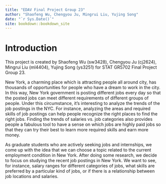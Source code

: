 ```yaml
--- 
title: "EDAV Final Project Group 23"
author: "Shaofeng Wu, Chengyou Ju, Mingrui Liu, Yujing Song"
date: "`r Sys.Date()`"
site: bookdown::bookdown_site
---
```


# Introduction
This project is created by Shaofeng Wu (sw3428), Chengyou Ju (cj2624), Mingrui Liu (ml4404), Yujing Song (ys3251) for STAT GR5702 Final Project Group 23.

New York, a charming place which is attracting people all around city, has thousands of opportunities for people who have a dream to work in the city. In this way, New York government is posting different jobs every day so that the posted jobs can meet different requirements of different groups of people. Under this circumstance, it's interesting to analyze the trends of the job postings in the NYC. For instance, analyzing the areas and required skills of job postings can help people recognize the right places to find the right jobs. Finding the trends of salaries vs. job categories also provides people a fabulous tool to have a sense on which jobs are highly paid jobs so that they can try their best to learn more required skills and earn more money.

As graduate students who are actively seeking jobs and internships, we come up with the idea that we can choose a topic related to the current employment condition in New York. After doing some research, we decide to focus on studying the recent job postings in New York. We want to see, for instance, salary ranges for different categories of jobs, what skills are preferred by a particular kind of jobs, or if there is a relationship between job locations and salaries.
